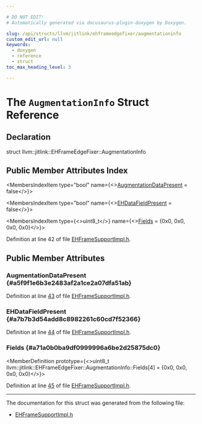 ```yaml
---

# DO NOT EDIT!
# Automatically generated via docusaurus-plugin-doxygen by Doxygen.

slug: /api/structs/llvm/jitlink/ehframeedgefixer/augmentationinfo
custom_edit_url: null
keywords:
  - doxygen
  - reference
  - struct
toc_max_heading_level: 3

---
```





# The `AugmentationInfo` Struct Reference

<DoxygenPage pluginConfig={pluginConfig}>



## Declaration

<CodeBlock>struct llvm::jitlink::EHFrameEdgeFixer::AugmentationInfo</CodeBlock>

## Public Member Attributes Index

<MembersIndex>

<MembersIndexItem
  type="bool"
  name={<><a href="#a5f9f1e6b3e2483af2a1ce2a07dfa51ab">AugmentationDataPresent</a> = false</>}>
</MembersIndexItem>

<MembersIndexItem
  type="bool"
  name={<><a href="#a7b7b3d54add8c8982261c60cd7f52366">EHDataFieldPresent</a> = false</>}>
</MembersIndexItem>

<MembersIndexItem
  type={<>uint8&#95;t</>}
  name={<><a href="#a71a0b0ba9df0999996a6be2d25875dc0">Fields</a> = &#123;0x0, 0x0, 0x0, 0x0&#125;</>}>
</MembersIndexItem>

</MembersIndex>


Definition at line 42 of file <a href="/docs/api/files/lib/lib/executionengine/lib/executionengine/jitlink/ehframesupportimpl-h">EHFrameSupportImpl.h</a>.

<SectionDefinition>

## Public Member Attributes

### AugmentationDataPresent {#a5f9f1e6b3e2483af2a1ce2a07dfa51ab}

<MemberDefinition
  prototype="bool llvm::jitlink::EHFrameEdgeFixer::AugmentationInfo::AugmentationDataPresent = false">

Definition at line <a href="/docs/api/files/lib/lib/executionengine/lib/executionengine/jitlink/ehframesupportimpl-h/#l00043">43</a> of file <a href="/docs/api/files/lib/lib/executionengine/lib/executionengine/jitlink/ehframesupportimpl-h">EHFrameSupportImpl.h</a>.
</MemberDefinition>

### EHDataFieldPresent {#a7b7b3d54add8c8982261c60cd7f52366}

<MemberDefinition
  prototype="bool llvm::jitlink::EHFrameEdgeFixer::AugmentationInfo::EHDataFieldPresent = false">

Definition at line <a href="/docs/api/files/lib/lib/executionengine/lib/executionengine/jitlink/ehframesupportimpl-h/#l00044">44</a> of file <a href="/docs/api/files/lib/lib/executionengine/lib/executionengine/jitlink/ehframesupportimpl-h">EHFrameSupportImpl.h</a>.
</MemberDefinition>

### Fields {#a71a0b0ba9df0999996a6be2d25875dc0}

<MemberDefinition
  prototype={<>uint8&#95;t llvm::jitlink::EHFrameEdgeFixer::AugmentationInfo::Fields&#91;4&#93; = &#123;0x0, 0x0, 0x0, 0x0&#125;</>}>

Definition at line <a href="/docs/api/files/lib/lib/executionengine/lib/executionengine/jitlink/ehframesupportimpl-h/#l00045">45</a> of file <a href="/docs/api/files/lib/lib/executionengine/lib/executionengine/jitlink/ehframesupportimpl-h">EHFrameSupportImpl.h</a>.
</MemberDefinition>

</SectionDefinition>

<hr/>

The documentation for this struct was generated from the following file:

<ul>
<li><a href="/docs/api/files/lib/lib/executionengine/lib/executionengine/jitlink/ehframesupportimpl-h">EHFrameSupportImpl.h</a></li>
</ul>

</DoxygenPage>
